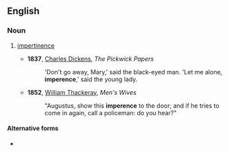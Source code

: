 ==English==

===Noun===
{{en-noun|~}}

# {{lb|en|colloquial|archaic}} [[impertinence]]
#* '''1837''', [[w:Charles Dickens|Charles Dickens]], ''The Pickwick Papers''
#*: 'Don't go away, Mary,' said the black-eyed man. 'Let me alone, '''imperence''',' said the young lady.
#* '''1852''', [[w:William Makepeace Thackeray|William Thackeray]], ''Men's Wives''
#*: "Augustus, show this '''imperence''' to the door; and if he tries to come in again, call a policeman: do you hear?"

====Alternative forms====
* {{l|en|imperance}}